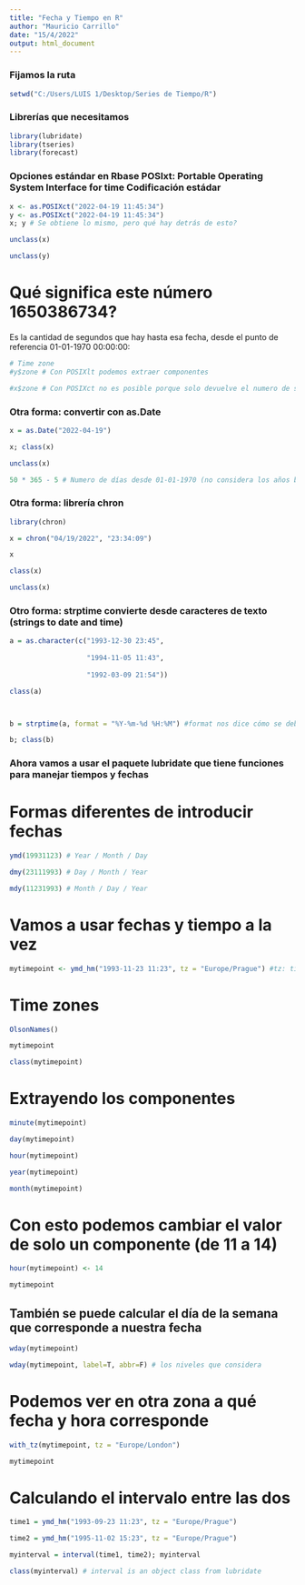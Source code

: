 ---
title: "Fecha y Tiempo en R"
author: "Mauricio Carrillo"
date: "15/4/2022"
output: html_document
---
### Fijamos la ruta

```{r}
setwd("C:/Users/LUIS 1/Desktop/Series de Tiempo/R")
```


### Librerías que necesitamos

```{r}
library(lubridate)
library(tseries)
library(forecast)

```


### Opciones estándar en Rbase POSIxt: Portable Operating System Interface for time Codificación estádar

```{r}
x <- as.POSIXct("2022-04-19 11:45:34")
y <- as.POSIXct("2022-04-19 11:45:34")
x; y # Se obtiene lo mismo, pero qué hay detrás de esto? 

unclass(x)

unclass(y)
```

# Qué significa este número 1650386734?

Es la cantidad de segundos que hay hasta esa fecha, desde el punto de referencia 01-01-1970 00:00:00:
```{r}
# Time zone
#y$zone # Con POSIXlt podemos extraer componentes

#x$zone # Con POSIXct no es posible porque solo devuelve el numero de segundos

```
### Otra forma: convertir con as.Date

```{r}
x = as.Date("2022-04-19")

x; class(x)

unclass(x)

50 * 365 - 5 # Numero de días desde 01-01-1970 (no considera los años bisiestos)
```


### Otra forma: librería chron

```{r}
library(chron)

x = chron("04/19/2022", "23:34:09")

x

class(x)

unclass(x)

```



### Otro forma: strptime convierte desde caracteres de texto (strings to date and time)

```{r}
a = as.character(c("1993-12-30 23:45",
                   
                   "1994-11-05 11:43",
                   
                   "1992-03-09 21:54"))

class(a)



b = strptime(a, format = "%Y-%m-%d %H:%M") #format nos dice cómo se debe interpretar el texto

b; class(b)

```




### Ahora vamos a usar el paquete lubridate que tiene funciones para manejar tiempos y fechas 
# Formas diferentes de introducir fechas

```{r}
ymd(19931123) # Year / Month / Day

dmy(23111993) # Day / Month / Year

mdy(11231993) # Month / Day / Year

```


# Vamos a usar fechas y tiempo a la vez

```{r}
mytimepoint <- ymd_hm("1993-11-23 11:23", tz = "Europe/Prague") #tz: time zone parameter
```


# Time zones

```{r}
OlsonNames()

mytimepoint

class(mytimepoint)
```


# Extrayendo los componentes

```{r}
minute(mytimepoint)

day(mytimepoint)

hour(mytimepoint)

year(mytimepoint)

month(mytimepoint)
```


# Con esto podemos cambiar el valor de solo un componente (de 11 a 14)

```{r}
hour(mytimepoint) <- 14

mytimepoint


```


## También se puede calcular el día de la semana que corresponde a nuestra fecha

```{r}
wday(mytimepoint)

wday(mytimepoint, label=T, abbr=F) # los niveles que considera

```


# Podemos ver en otra zona a qué fecha y hora corresponde

```{r}
with_tz(mytimepoint, tz = "Europe/London")

mytimepoint

```

# Calculando el intervalo entre las dos

```{r}
time1 = ymd_hm("1993-09-23 11:23", tz = "Europe/Prague")

time2 = ymd_hm("1995-11-02 15:23", tz = "Europe/Prague")

myinterval = interval(time1, time2); myinterval

class(myinterval) # interval is an object class from lubridate
```




